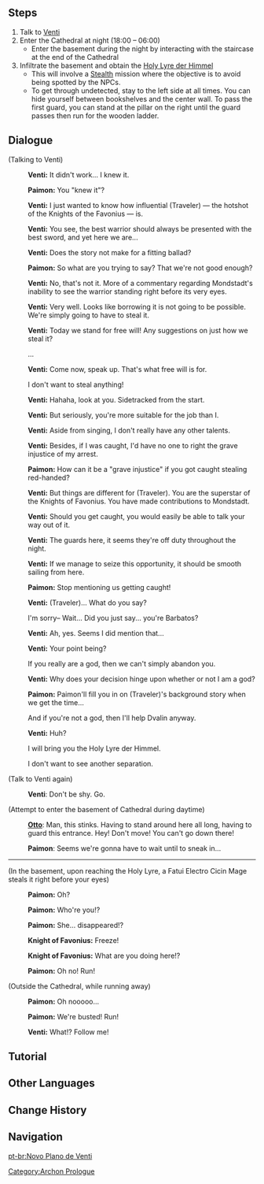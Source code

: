 {{Quest Infobox
|id            = 00375
|image         = Archon Quest C0A2 Venti's New Plan.png
|type          = Archon
|chapter       = Prologue
|actNum        = II
|act           = For a Tomorrow Without Tears
|part          = 6
|description   = [[Venti]]'s plan to sweet talk his way into getting the Holy Lyre back backfires. He's come up with a new plan, but seems he'll need your help for it to work.
|startLocation = [[City of Mondstadt|Mondstadt]], [[Mondstadt]]
|prev          = Venti's Plan
|next          = Wild Escape
|exp           = 250
|mora          = 5,450
|other         = {{Card|Character EXP|2,850}}{{Card|Fine Enhancement Ore|5}}
|characters    = Otto;Paimon;Traveler;Venti
|voiced        = yes
}}
{{TeyvatQuest|0|2|part=6}}

==Steps==
# Talk to [[Venti]]
# Enter the Cathedral at night (18:00 – 06:00)
#* Enter the basement during the night by interacting with the staircase at the end of the Cathedral
# Infiltrate the basement and obtain the [[Holy Lyre der Himmel]]
#* This will involve a [[Stealth]] mission where the objective is to avoid being spotted by the NPCs.
#* To get through undetected, stay to the left side at all times. You can hide yourself between bookshelves and the center wall. To pass the first guard, you can stand at the pillar on the right until the guard passes then run for the wooden ladder.

==Dialogue==
{{dialogue start}}
;(Talking to Venti)
:{{A|vo mdaq046 1 venti 01.ogg}} '''Venti:''' It didn't work... I knew it.
:{{A|vo mdaq046 1 paimon 01.ogg}} '''Paimon:''' You "knew it"?
:{{A|vo mdaq046 1 venti 02.ogg}} '''Venti:''' I just wanted to know how influential (Traveler) &mdash; the hotshot of the Knights of the Favonius &mdash; is.
:{{A|vo mdaq046 1 venti 03.ogg}} '''Venti:''' You see, the best warrior should always be presented with the best sword, and yet here we are...
:{{A|vo mdaq046 1 venti 04.ogg}} '''Venti:''' Does the story not make for a fitting ballad?
:{{A|vo mdaq046 1 paimon 02.ogg}} '''Paimon:''' So what are you trying to say? That we're not good enough?
:{{A|vo mdaq046 1 venti 05.ogg}} '''Venti:''' No, that's not it. More of a commentary regarding Mondstadt's inability to see the warrior standing right before its very eyes.
:{{A|vo mdaq046 1 venti 06.ogg}} '''Venti:''' Very well. Looks like borrowing it is not going to be possible. We're simply going to have to steal it.
:{{A|vo mdaq046 1 venti 07.ogg}} '''Venti:''' Today we stand for free will! Any suggestions on just how we steal it?
:{{DIcon}} ...
:{{A|vo mdaq046 1 venti 08.ogg}} '''Venti:''' Come now, speak up. That's what free will is for.
:{{DIcon}} I don't want to steal anything!
:{{A|vo mdaq046 1 venti 09.ogg}} '''Venti:''' Hahaha, look at you. Sidetracked from the start.
:{{A|vo mdaq046 1 venti 10.ogg}} '''Venti:''' But seriously, you're more suitable for the job than I.
:{{A|vo mdaq046 1 venti 11.ogg}} '''Venti:''' Aside from singing, I don't really have any other talents.
:{{A|vo mdaq046 1 venti 12.ogg}} '''Venti:''' Besides, if I was caught, I'd have no one to right the grave injustice of my arrest.
:{{A|vo mdaq046 1 paimon 03.ogg}} '''Paimon:''' How can it be a "grave injustice" if you got caught stealing red-handed?
:{{A|vo mdaq046 1 venti 13.ogg}} '''Venti:''' But things are different for (Traveler). You are the superstar of the Knights of Favonius. You have made contributions to Mondstadt.
:{{A|vo mdaq046 1 venti 14.ogg}} '''Venti:''' Should you get caught, you would easily be able to talk your way out of it.
:{{A|vo mdaq046 1 venti 15.ogg}} '''Venti:''' The guards here, it seems they're off duty throughout the night.
:{{A|vo mdaq046 1 venti 16.ogg}} '''Venti:''' If we manage to seize this opportunity, it should be smooth sailing from here.
:{{A|vo mdaq046 1 paimon 04.ogg}} '''Paimon:''' Stop mentioning us getting caught!
:{{A|vo mdaq046 1 venti 17.ogg}} '''Venti:''' (Traveler)... What do you say?
:{{DIcon}} I'm sorry– Wait... Did you just say... you're Barbatos?
:{{A|vo mdaq046 1 venti 18.ogg}} '''Venti:''' Ah, yes. Seems I did mention that...
:{{A|vo mdaq046 1 venti 19.ogg}} '''Venti:''' Your point being?
:{{DIcon}} If you really are a god, then we can't simply abandon you.
:{{A|vo mdaq046 1 venti 20.ogg}} '''Venti:''' Why does your decision hinge upon whether or not I am a god?
:{{A|vo mdaq046 1 paimon 05.ogg}} '''Paimon:''' Paimon'll fill you in on (Traveler)'s background story when we get the time...
:{{DIcon}} And if you're not a god, then I'll help Dvalin anyway.
:{{A|vo mdaq046 1 venti 21.ogg}} '''Venti:''' Huh?
:{{DIcon}} I will bring you the Holy Lyre der Himmel.
:{{DIcon}} I don't want to see another separation.

;(Talk to Venti again)
:{{A|vo dialog mdaq046 venti 01.ogg}} '''Venti''': Don't be shy. Go.

;(Attempt to enter the basement of Cathedral during daytime)
:{{A|vo dialog mdaq047 otto 01.ogg}} '''[[Otto]]''': Man, this stinks. Having to stand around here all {{Color|buzzword|day}} long, having to guard this entrance. Hey! Don't move! You can't go down there!
:{{A|vo dialog mdaq047 paimon 01.ogg}} '''Paimon''': Seems we're gonna have to wait until {{Color|buzzword|nightfall}} to sneak in...

----

;(In the basement, upon reaching the Holy Lyre, a Fatui Electro Cicin Mage steals it right before your eyes)
:{{A|vo mdaq048 3 cs paimon 01.ogg}} '''Paimon:''' Oh?
:{{A|vo mdaq048 3 cs paimon 02.ogg}} '''Paimon:''' Who're you!?
:{{A|vo mdaq048 3 cs paimon 03.ogg}} '''Paimon:''' She... disappeared!?
:{{A|vo mdaq048 3 cs guard1 01.ogg}} '''Knight of Favonius:''' Freeze!
:{{A|vo mdaq048 3 cs guard1 02.ogg}} '''Knight of Favonius:''' What are you doing here!?
:{{A|vo mdaq048 3 cs paimon 04.ogg}} '''Paimon:''' Oh no! Run!

;(Outside the Cathedral, while running away)
:{{A|vo mdaq048 4 cs paimon 01.ogg}} '''Paimon:''' Oh nooooo...
:{{A|vo mdaq048 4 cs paimon 01.ogg}} '''Paimon:''' We're busted! Run!
:{{A|vo mdaq048 4 cs venti 01.ogg}} '''Venti:''' What!? Follow me!
{{dialogue end}}

==Tutorial==
{{Transclude|Tutorials/Venti's New Plan}}

==Other Languages==
{{Other Languages
|en      = Venti's New Plan
|zhs     = 温迪的新计划
|zhs_rm  = Wēndí de xīn jìhuà
|zht     = 溫迪的新計畫
|zht_rm  = Wēndí de xīn jìhuà
|zh_tl   = Venti's New Plan
|ja      = ウェンティの新しい計画
|ja_rm   = Wenti no Atarashii Keikaku
|ja_tl   = Venti's New Plan
|ko      = 벤티의 새로운 계획
|ko_rm   = 
|ko_tl   = 
|es      = El nuevo plan de Venti
|es_tl   = Venti's New Plan
|fr      = Le nouveau plan de Venti
|fr_tl   = Venti's New Plan
|ru      = Новый план Венти
|ru_tl   = Venti's New Plan
|th      = แผนการ (ใหม่) ของ Venti
|th_rm   = Phaenkan (mai) khong Venti
|th_tl   = Venti's (New) Plan
|vi      = Kế Hoạch Mới Của Venti
|vi_tl   = Venti's New Plan
|de      = Ventis neuer Plan
|de_tl   = Venti's New Plan
|id      = Rencana Baru Venti
|id_tl   = Venti's New Plan
|pt      = Novo Plano de Venti
|pt_tl   = Venti's New Plan
}}

==Change History==
{{Change History|1.0}}

==Navigation==
{{Archon Quest Navbox|chapter=Prologue}}

[[Category:Archon Prologue]]

[[pt-br:Novo Plano de Venti]]